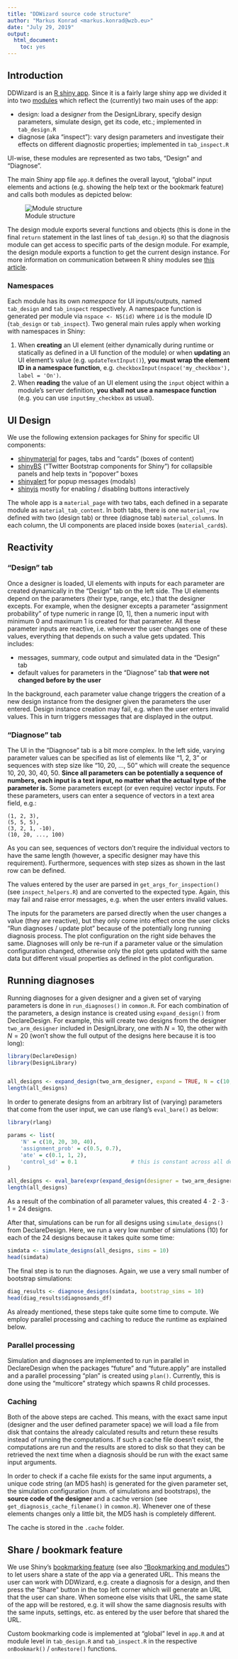 ```yaml
---
title: "DDWizard source code structure"
author: "Markus Konrad <markus.konrad@wzb.eu>"
date: "July 29, 2019"
output: 
  html_document: 
    toc: yes
---
```



## Introduction

DDWizard is an [R shiny app](https://shiny.rstudio.com/). Since it is a fairly large shiny app we divided it into two [modules](https://shiny.rstudio.com/articles/modules.html) which reflect the (currently) two main uses of the app:

- design: load a design*er* from the DesignLibrary, specify design parameters, simulate design, get its code, etc.; implemented in `tab_design.R`
- diagnose (aka "inspect"): vary design parameters and investigate their effects on different diagnostic properties; implemented in `tab_inspect.R`

UI-wise, these modules are represented as two tabs, "Design" and "Diagnose".

The main Shiny app file `app.R` defines the overall layout, "global" input elements and actions (e.g. showing the help text or the bookmark feature) and calls both modules as depicted below:

![Module structure](modules.png)

The design module exports several functions and objects (this is done in the final `return` statement in the last lines of `tab_design.R`) so that the diagnosis module can get access to specific parts of the design module. For example, the design module exports a function to get the current design instance. For more information on communication between R shiny modules see [this article](https://shiny.rstudio.com/articles/communicate-bet-modules.html).

### Namespaces

Each module has its own *namespace* for UI inputs/outputs, named `tab_design` and `tab_inspect` respectively. A namespace function is generated per module via `nspace <- NS(id)` where `id` is the module ID (`tab_design` or `tab_inspect`). Two general main rules apply when working with namespaces in Shiny:

1. When **creating** an UI element (either dynamically during runtime or statically as defined in a UI function of the module) or when **updating** an UI element's value (e.g. `updateTextInput()`), **you must wrap the element ID in a namespace function**, e.g. `checkboxInput(nspace('my_checkbox'), label = 'On')`.
2. When **reading** the value of an UI element using the `input` object within a module's server definition, **you shall not use a namespace function** (e.g. you can use `input$my_checkbox` as usual).

## UI Design

We use the following extension packages for Shiny for specific UI components:

- [shinymaterial](https://ericrayanderson.github.io/shinymaterial/) for pages, tabs and "cards" (boxes of content)
- [shinyBS](https://ebailey78.github.io/shinyBS/) ("Twitter Bootstrap components for Shiny") for collapsible panels and help texts in "popover" boxes
- [shinyalert](https://cran.r-project.org/web/packages/shinyalert/index.html) for popup messages (modals)
- [shinyjs](https://deanattali.com/shinyjs/) mostly for enabling / disabling buttons interactively

The whole app is a `material_page` with two tabs, each defined in a separate module as `material_tab_content`. In both tabs, there is one `material_row` defined with two (design tab) or three (diagnose tab) `material_column`s. In each column, the UI components are placed inside boxes (`material_card`s).


## Reactivity

### "Design" tab

Once a designer is loaded, UI elements with inputs for each parameter are created dynamically in the "Design" tab on the left side. The UI elements depend on the parameters (their type, range, etc.) that the designer excepts. For example, when the designer excepts a parameter "assignment probability" of type numeric in range [0, 1], then a numeric input with minimum 0 and maximum 1 is created for that parameter. All these parameter inputs are reactive, i.e. whenever the user changes one of these values, everything that depends on such a value gets updated. This includes:

- messages, summary, code output and simulated data in the "Design" tab
- default values for parameters in the "Diagnose" tab **that were not changed before by the user**

In the background, each parameter value change triggers the creation of a new design instance from the designer given the parameters the user entered. Design instance creation may fail, e.g. when the user enters invalid values. This in turn triggers messages that are displayed in the output.

### "Diagnose" tab

The UI in the "Diagnose" tab is a bit more complex. In the left side, varying parameter values can be specified as list of elements like "1, 2, 3" or sequences with step size like "10, 20, ..., 50" which will create the sequence 10, 20, 30, 40, 50. **Since all parameters can be potentially a sequence of numbers, each input is a text input, no matter what the actual type of the parameter is.** Some parameters except (or even require) vector inputs. For these parameters, users can enter a sequence of vectors in a text area field, e.g.:

```
(1, 2, 3),
(5, 5, 5),
(3, 2, 1, -10),
(10, 20, ..., 100)
```

As you can see, sequences of vectors don't require the individual vectors to have the same length (however, a specific designer may have this requirement). Furthermore, sequences with step sizes as shown in the last row can be defined.

The values entered by the user are parsed in `get_args_for_inspection()` (see `inspect_helpers.R`) and are converted to the expected type. Again, this may fail and raise error messages, e.g. when the user enters invalid values.

The inputs for the parameters are parsed directly when the user changes a value (they are reactive), but they only come into effect once the user clicks "Run diagnoses / update plot" because of the potentially long running diagnosis process. The plot configuration on the right side behaves the same. Diagnoses will only be re-run if a parameter value or the simulation configuration changed, otherwise only the plot gets updated with the same data but different visual properties as defined in the plot configuration.


## Running diagnoses

Running diagnoses for a given designer and a given set of varying parameters is done in `run_diagnoses()` in `common.R`. For each combination of the parameters, a design instance is created using `expand_design()` from DeclareDesign. For example, this will create two designs from the designer `two_arm_designer` included in DesignLibrary, one with $N = 10$, the other with $N = 20$ (won't show the full output of the designs here because it is too long):

```r
library(DeclareDesign)
library(DesignLibrary)


all_designs <- expand_design(two_arm_designer, expand = TRUE, N = c(10, 20))
length(all_designs)
```

In order to generate designs from an arbitrary list of (varying) parameters that come from the user input, we can use rlang's `eval_bare()` as below:

```r
library(rlang)

params <- list(
    'N' = c(10, 20, 30, 40),
    'assignment_prob' = c(0.5, 0.7),
    'ate' = c(0.1, 1, 2),
    'control_sd' = 0.1                 # this is constant across all designs
)

all_designs <- eval_bare(expr(expand_design(designer = two_arm_designer, expand = TRUE, !!!params)))
length(all_designs)
```

As a result of the combination of all parameter values, this created $4 \cdot 2 \cdot 3 \cdot 1 = 24$ designs.

After that, simulations can be run for all designs using `simulate_designs()` from DeclareDesign. Here, we run a very low number of simulations (10) for each of the 24 designs because it takes quite some time:

```r
simdata <- simulate_designs(all_designs, sims = 10)
head(simdata)
```

The final step is to run the diagnoses. Again, we use a very small number of bootstrap simulations:

```r
diag_results <- diagnose_designs(simdata, bootstrap_sims = 10)
head(diag_results$diagnosands_df)
```

As already mentioned, these steps take quite some time to compute. We employ parallel processing and caching to reduce the runtime as explained below.

### Parallel processing

Simulation and diagnoses are implemented to run in parallel in DeclareDesign when the packages "future" and "future.apply" are installed and a parallel processing "plan" is created using `plan()`. Currently, this is done using the "multicore" strategy which spawns R child processes.

### Caching

Both of the above steps are cached. This means, with the exact same input (designer and the user defined parameter space) we will load a file from disk that contains the already calculated results and return these results instead of running the computations. If such a cache file doesn't exist, the computations are run and the results are stored to disk so that they can be retrieved the next time when a diagnosis should be run with the exact same input arguments.

In order to check if a cache file exists for the same input arguments, a unique code string (an MD5 hash) is generated for the given parameter set, the simulation configuration (num. of simulations and bootstraps), the **source code of the designer** and a cache version (see `get_diagnosis_cache_filename()` in `common.R`). Whenever one of these elements changes only a little bit, the MD5 hash is completely different.

The cache is stored in the `.cache` folder.


## Share / bookmark feature

We use Shiny's [bookmarking feature](https://shiny.rstudio.com/articles/bookmarking-state.html) (see also ["Bookmarking and modules"](https://shiny.rstudio.com/articles/bookmarking-modules.html)) to let users share a state of the app via a generated URL. This means the user can work with DDWizard, e.g. create a diagnosis for a design, and then press the "Share" button in the top left corner which will generate an URL that the user can share. When someone else visits that URL, the same state of the app will be restored, e.g. it will show the same diagnosis results with the same inputs, settings, etc. as entered by the user before that shared the URL.

Custom bookmarking code is implemented at "global" level in `app.R` and at module level in `tab_design.R` and `tab_inspect.R` in the respective `onBookmark()` / `onRestore()` functions.


